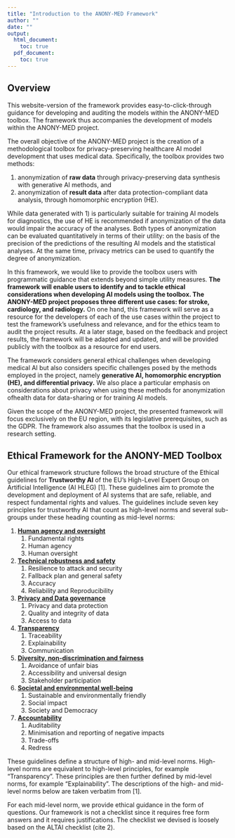 ```yaml
---
title: "Introduction to the ANONY-MED Framework"
author: ""
date: ""
output:
  html_document:
    toc: true
  pdf_document:
    toc: true
---
```


## Overview

This website-version of the framework provides easy-to-click-through guidance for developing and auditing the models within the ANONY-MED toolbox. The framework thus accompanies the development of models within the ANONY-MED project. 

The overall objective of the ANONY-MED project is the creation of a methodological toolbox for privacy-preserving healthcare AI model development that uses medical data. Specifically, the toolbox provides two methods:

  1) anonymization of **raw data** through privacy-preserving data synthesis with generative AI methods, and 
  2) anonymization of **result data** after data protection-compliant data analysis, through homomorphic encryption (HE).

While data generated with 1) is particularly suitable for training AI models for diagnostics, the use of HE is recommended if anonymization of the data would impair the accuracy of the analyses. Both types of anonymization can be evaluated quantitatively in terms of their utility: on the basis of the precision of the predictions of the resulting AI models and the statistical analyses. At the same time, privacy metrics can be used to quantify the degree of anonymization.

In this framework, we would like to provide the toolbox users with programmatic guidance that extends beyond simple utility measures. **The framework will enable users to identify and to tackle ethical considerations when developing AI models using the toolbox. The ANONY-MED project proposes three different use cases: for stroke, cardiology, and radiology.** On one hand, this framework will serve as a resource for the developers of each of the use cases within the project to test the framework’s usefulness and relevance, and for the ethics team to audit the project results. At a later stage, based on the feedback and project results, the framework will be adapted and updated, and will be provided publicly with the toolbox as a resource for end users.

The framework considers general ethical challenges when developing medical AI but also considers specific challenges posed by the methods employed in the project, namely **generative AI, homomorphic encryption (HE), and differential privacy.** We also place a particular emphasis on considerations about privacy when using these methods for anonymization ofhealth data for data-sharing or for training AI models.

Given the scope of the ANONY-MED project, the presented framework will focus exclusively on the EU region, with its legislative prerequisites, such as the GDPR. The framework also assumes that the toolbox is used in a research setting. 

## Ethical Framework for the ANONY-MED Toolbox

Our ethical framework structure follows the broad structure of the Ethical guidelines for **Trustworthy AI** of the EU's High-Level Expert Group on Artificial Intelligence (AI HLEG) [1]. These guidelines aim to promote the development and deployment of AI systems that are safe, reliable, and respect fundamental rights and values. The guidelines include seven key principles for trustworthy AI that count as high-level norms and several sub-groups under these heading counting as mid-level norms:

1.	[**Human agency and oversight**](https://ec.europa.eu/futurium/en/ai-alliance-consultation/guidelines/1.html#Human%20agency)
    1.	Fundamental rights
    2.	Human agency
    3.	Human oversight

2.	[**Technical robustness and safety**](https://ec.europa.eu/futurium/en/ai-alliance-consultation/guidelines/1.html#Robustness)
    1.	Resilience to attack and security
    2.	Fallback plan and general safety
    3.	Accuracy
    4.	Reliability and Reproducibility

3.	[**Privacy and Data governance**](https://ec.europa.eu/futurium/en/ai-alliance-consultation/guidelines/1.html#privacy)
    1.	Privacy and data protection
    2.	Quality and integrity of data
    3.	Access to data

4.	[**Transparency**](https://ec.europa.eu/futurium/en/ai-alliance-consultation/guidelines/1.html#Transparency)
    1.	Traceability
    2.	Explainability
    3.	Communication

5. [**Diversity, non-discrimination and fairness**](https://ec.europa.eu/futurium/en/ai-alliance-consultation/guidelines/1.html#Diversity)
    1.	Avoidance of unfair bias
    2.	Accessibility and universal design
    3.	Stakeholder participation

6.	[**Societal and environmental well-being**](https://ec.europa.eu/futurium/en/ai-alliance-consultation/guidelines/1.html#well-being)
    1.	Sustainable and environmentally friendly
    2.	Social impact
    3.	Society and Democracy

7.	[**Accountability**](https://ec.europa.eu/futurium/en/ai-alliance-consultation/guidelines/1.html#Accountability)
    1.	Auditability
    2.	Minimisation and reporting of negative impacts
    3.	Trade-offs
    4.	Redress

These guidelines define a structure of high- and mid-level norms. High-level norms are equivalent to high-level principles, for example “Transparency”. These principles are then further defined by mid-level norms, for example “Explainability”. The descriptions of the high- and mid-level norms below are taken verbatim from [1].

For each mid-level norm, we provide ethical guidance in the form of questions. Our framework is not a checklist since it requires free form answers and it requires justifications. The checklist we devised is loosely based on the ALTAI checklist (cite 2).
